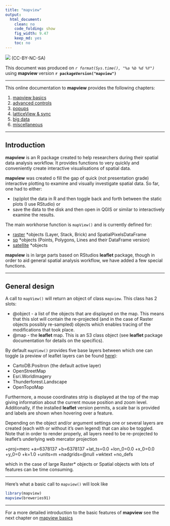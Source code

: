 ```yaml
---
title: "mapview"
output:
  html_document:
    clean: no
    code_folding: show
    fig_width: 9.47
    keep_md: yes
    toc: no
---
```


![](http://i.creativecommons.org/l/by-nc-sa/3.0/88x31.png) (CC-BY-NC-SA)

This document was produced on _`r format(Sys.time(), "%a %b %d %Y")`_ using **mapview** version **`r packageVersion("mapview")`**

------

This online documentation to **mapview** provides the following chapters:

1. [mapview basics]()
2. [advanced controls]()
3. [popups](popups/html/popups.html)
4. [latticeView & sync]()
4. [big data]()
5. [miscellaneous]()

------

## Introduction

**mapview** is an R package created to help researchers during their spatial data analysis workflow. It provides functions to very quickly and conveniently create interactive visualisations of spatial data.

**mapview** was created o fill the gap of quick (not presentation grade) interactive plotting to examine and visually investigate spatial data. So far, one had to either:

* (sp)plot the data in R and then toggle back and forth between the static plots (I use RStudio) or
* save the data to the disk and then open in QGIS or similar to interactively examine the results.

The main workhorse function is `mapView()` and is currently defined for:

* [raster](https://cran.r-project.org/web/packages/raster/index.html) *objects (Layer, Stack, Brick) and SpatialPixelsDataFrame
* [sp](https://cran.r-project.org/web/packages/sp/index.html) *objects (Points, Polygons, Lines and their DataFrame version)
* [satellite](https://cran.r-project.org/web/packages/satellite/index.html) *objects

**mapview** is in large parts based on RStudios **leaflet** package, though in order to aid general spatial analysis workflow, we have added a few special functions.

------

## General design

A call to `mapView()` will return an object of class `mapview`. This class has 2 slots:

* @object - a list of the objects that are displayed on the map. This means that this slot will contain the re-projected (and in the case of Raster objects possibly re-sampled) objects which enables tracing of the modifications that took place.
* @map - the **leaflet** map. This is an S3 class object (see **leaflet** package documentation for details on the specifics).

By default `mapView()` provides five base layers between which one can toggle (a preview of leaflet layers can be found [here](http://leaflet-extras.github.io/leaflet-providers/preview/)):

* CartoDB.Positron (the default active layer)
* OpenStreetMap
* Esri.WorldImagery
* Thunderforest.Landscape
* OpenTopoMap

Furthermore, a mouse coordinates strip is displayed at the top of the map giving information about the current mouse position and zoom level. Additionally, if the installed **leaflet** version permits, a scale bar is provided and labels are shown when hovering over a feature.

Depending on the object and/or argument settings one or several layers are created (each with or without it’s own legend) that can also be toggled. Note that in order to render properly, all layers need to be re-projected to leaflet’s underlying web mercator projection

+proj=merc +a=6378137 +b=6378137 +lat_ts=0.0 +lon_0=0.0 +x_0=0.0 +y_0=0 +k=1.0 +units=m +nadgrids=@null +wktext +no_defs

which in the case of large Raster* objects or Spatial objects with lots of features can be time consuming.

------

Here's what a basic call to `mapview()` will look like

```r
library(mapview)
mapview(breweries91)
```

------

For a more detailed introduction to the basic features of **mapview** see the next chapter on [mapview basics]()
